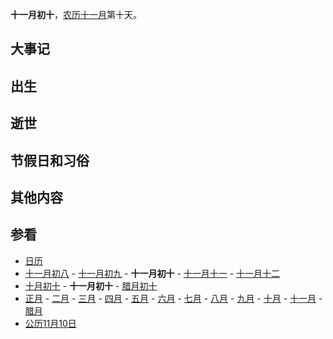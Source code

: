 {{Lunar11Calendar}}
'''十一月初十'''，[[农历|农历]][[十一月_(农历)|十一月]]第十天。

==大事记==

==出生==

==逝世==

==节假日和习俗==

==其他内容==

==参看==
*[[历史上的今天|日历]]
*[[十一月初八|十一月初八]] - [[十一月初九|十一月初九]] - '''十一月初十''' - [[十一月十一|十一月十一]] - [[十一月十二|十一月十二]]
*[[十月初十|十月初十]] - '''十一月初十''' - [[腊月初十|腊月初十]]
*[[正月|正月]] - [[二月_(农历)|二月]] - [[三月_(农历)|三月]] - [[四月_(农历)|四月]] - [[五月_(农历)|五月]] - [[六月_(农历)|六月]] - [[七月_(农历)|七月]] - [[八月_(农历)|八月]] - [[九月_(农历)|九月]] - [[十月_(农历)|十月]] - [[十一月_(农历)|十一月]] - [[腊月|腊月]]
*[[公历|公历]][[11月10日|11月10日]]